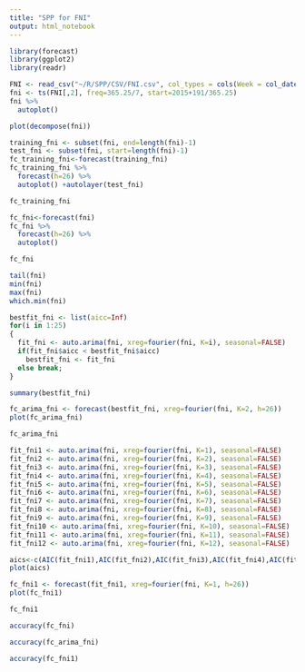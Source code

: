 ```yaml
---
title: "SPP for FNI"
output: html_notebook
---
```


```r
library(forecast)
library(ggplot2)
library(readr)
```

```r
FNI <- read_csv("~/R/SPP/CSV/FNI.csv", col_types = cols(Week = col_date(format = "%Y-%m-%d")))
fni <- ts(FNI[,2], freq=365.25/7, start=2015+191/365.25)
fni %>%
  autoplot()
```

```r
plot(decompose(fni))
```

```r
training_fni <- subset(fni, end=length(fni)-1)
test_fni <- subset(fni, start=length(fni)-1)
fc_training_fni<-forecast(training_fni)
fc_training_fni %>%
  forecast(h=26) %>%
  autoplot() +autolayer(test_fni)
```

```r
fc_training_fni
```

```r
fc_fni<-forecast(fni)
fc_fni %>%
  forecast(h=26) %>%
  autoplot()
```

```r
fc_fni
```

```r
tail(fni)
min(fni)
max(fni)
which.min(fni)
```

```r
bestfit_fni <- list(aicc=Inf)
for(i in 1:25)
{
  fit_fni <- auto.arima(fni, xreg=fourier(fni, K=i), seasonal=FALSE)
  if(fit_fni$aicc < bestfit_fni$aicc)
    bestfit_fni <- fit_fni
  else break;
}
```

```r
summary(bestfit_fni)
```

```r
fc_arima_fni <- forecast(bestfit_fni, xreg=fourier(fni, K=2, h=26))
plot(fc_arima_fni)
```

```r
fc_arima_fni
```

```r
fit_fni1 <- auto.arima(fni, xreg=fourier(fni, K=1), seasonal=FALSE)
fit_fni2 <- auto.arima(fni, xreg=fourier(fni, K=2), seasonal=FALSE)
fit_fni3 <- auto.arima(fni, xreg=fourier(fni, K=3), seasonal=FALSE)
fit_fni4 <- auto.arima(fni, xreg=fourier(fni, K=4), seasonal=FALSE)
fit_fni5 <- auto.arima(fni, xreg=fourier(fni, K=5), seasonal=FALSE)
fit_fni6 <- auto.arima(fni, xreg=fourier(fni, K=6), seasonal=FALSE)
fit_fni7 <- auto.arima(fni, xreg=fourier(fni, K=7), seasonal=FALSE)
fit_fni8 <- auto.arima(fni, xreg=fourier(fni, K=8), seasonal=FALSE)
fit_fni9 <- auto.arima(fni, xreg=fourier(fni, K=9), seasonal=FALSE)
fit_fni10 <- auto.arima(fni, xreg=fourier(fni, K=10), seasonal=FALSE)
fit_fni11 <- auto.arima(fni, xreg=fourier(fni, K=11), seasonal=FALSE)
fit_fni12 <- auto.arima(fni, xreg=fourier(fni, K=12), seasonal=FALSE)
```

```r
aics<-c(AIC(fit_fni1),AIC(fit_fni2),AIC(fit_fni3),AIC(fit_fni4),AIC(fit_fni5),AIC(fit_fni6),AIC(fit_fni7),AIC(fit_fni8),AIC(fit_fni9),AIC(fit_fni10),AIC(fit_fni11),AIC(fit_fni12))
plot(aics)
```

```r
fc_fni1 <- forecast(fit_fni1, xreg=fourier(fni, K=1, h=26))
plot(fc_fni1)
```

```r
fc_fni1
```

```r
accuracy(fc_fni)
```

```r
accuracy(fc_arima_fni)
```

```r
accuracy(fc_fni1)
```